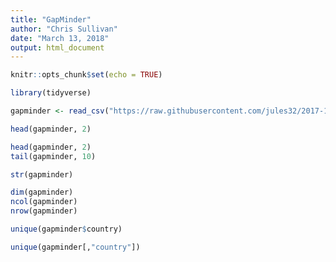 ```yaml
---
title: "GapMinder"
author: "Chris Sullivan"
date: "March 13, 2018"
output: html_document
---
```


```r
knitr::opts_chunk$set(echo = TRUE)
```

```r
library(tidyverse)
```

```r
gapminder <- read_csv("https://raw.githubusercontent.com/jules32/2017-11-30-MBARI/gh-pages/data/gapminder.csv")
```

```r
head(gapminder, 2)
```
```r
head(gapminder, 2)
tail(gapminder, 10)
```

```r
str(gapminder)
```
```r
dim(gapminder)
ncol(gapminder)
nrow(gapminder)

```

```r
unique(gapminder$country)
```

```r
unique(gapminder[,"country"])
```

```r

```

